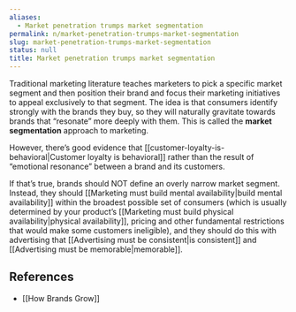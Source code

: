 ```yaml
---
aliases:
  - Market penetration trumps market segmentation
permalink: n/market-penetration-trumps-market-segmentation
slug: market-penetration-trumps-market-segmentation
status: null
title: Market penetration trumps market segmentation
---
```

Traditional marketing literature teaches marketers to pick a specific market segment and then position their brand and focus their marketing initiatives to appeal exclusively to that segment. The idea is that consumers identify strongly with the brands they buy, so they will naturally gravitate towards brands that “resonate” more deeply with them. This is called the **market segmentation** approach to marketing.

However, there’s good evidence that [[customer-loyalty-is-behavioral|Customer loyalty is behavioral]] rather than the result of “emotional resonance” between a brand and its customers.

If that’s true, brands should NOT define an overly narrow market segment. Instead, they should [[Marketing must build mental availability|build mental availability]] within the broadest possible set of consumers (which is usually determined by your product’s [[Marketing must build physical availability|physical availability]], pricing and other fundamental restrictions that would make some customers ineligible), and they should do this with advertising that [[Advertising must be consistent|is consistent]] and [[Advertising must be memorable|memorable]].

## References

- [[How Brands Grow]]
